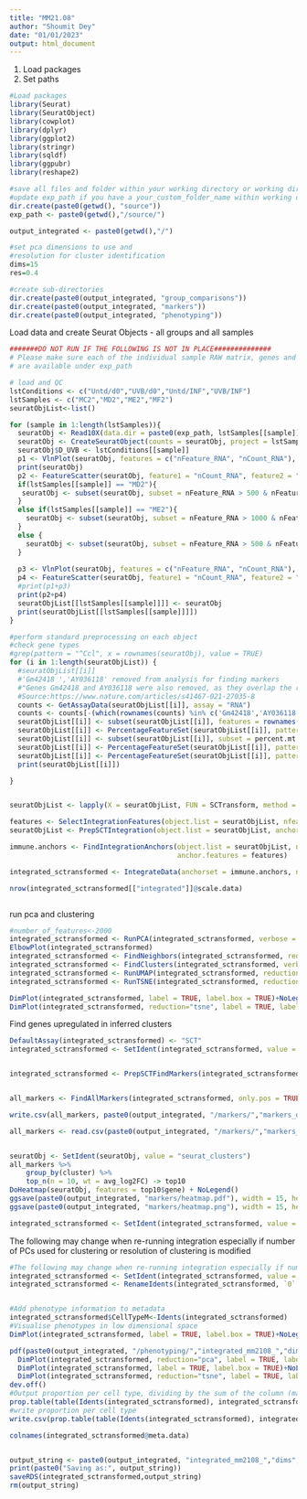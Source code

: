 ---
title: "MM21.08"
author: "Shoumit Dey"
date: "01/01/2023"
output: html_document
---
1. Load packages
2. Set paths
```{r setup, message=FALSE}
#Load packages
library(Seurat)
library(SeuratObject)
library(cowplot)
library(dplyr)
library(ggplot2)
library(stringr)
library(sqldf)
library(ggpubr)
library(reshape2)

#save all files and folder within your working directory or working directory/your_custom_folder_name/
#update exp_path if you have a your_custom_folder_name within working directory 
dir.create(paste0(getwd(), "source"))
exp_path <- paste0(getwd(),"/source/")

output_integrated <- paste0(getwd(),"/")

#set pca dimensions to use and 
#resolution for cluster identification
dims=15
res=0.4

#create sub-directories
dir.create(paste0(output_integrated, "group_comparisons"))
dir.create(paste0(output_integrated, "markers"))
dir.create(paste0(output_integrated, "phenotyping"))


```

Load data and create Seurat Objects - all groups and all samples

```{r load_seurat, message=TRUE}
#######DO NOT RUN IF THE FOLLOWING IS NOT IN PLACE##############
# Please make sure each of the individual sample RAW matrix, genes and barcodes files
# are available under exp_path 

# load and QC
lstConditions <- c("Untd/d0","UVB/d0","Untd/INF","UVB/INF")
lstSamples <- c("MC2","MD2","ME2","MF2")
seuratObjList<-list()

for (sample in 1:length(lstSamples)){
  seuratObj <- Read10X(data.dir = paste0(exp_path, lstSamples[[sample]] ,"/"))
  seuratObj <- CreateSeuratObject(counts = seuratObj, project = lstSamples[[sample]], min.cells = 3, min.features = 200)
  seuratObj$D_UVB <- lstConditions[[sample]]
  p1 <- VlnPlot(seuratObj, features = c("nFeature_RNA", "nCount_RNA"), ncol = 2, pt.size = 0.1)
  print(seuratObj)
  p2 <- FeatureScatter(seuratObj, feature1 = "nCount_RNA", feature2 = "nFeature_RNA")
  if(lstSamples[[sample]] == "MD2"){
   seuratObj <- subset(seuratObj, subset = nFeature_RNA > 500 & nFeature_RNA < 4500 & nCount_RNA < 9000 & nCount_RNA > 500) 
  }
  else if(lstSamples[[sample]] == "ME2"){
    seuratObj <- subset(seuratObj, subset = nFeature_RNA > 1000 & nFeature_RNA < 4500 & nCount_RNA < 16000 & nCount_RNA > 3000) 
  }
  else {
    seuratObj <- subset(seuratObj, subset = nFeature_RNA > 500 & nFeature_RNA < 4500 & nCount_RNA < 20000 & nCount_RNA > 1000)
  }
  
  p3 <- VlnPlot(seuratObj, features = c("nFeature_RNA", "nCount_RNA"), ncol = 2, pt.size = 0.1)
  p4 <- FeatureScatter(seuratObj, feature1 = "nCount_RNA", feature2 = "nFeature_RNA")
  #print(p1+p3)
  print(p2+p4)
  seuratObjList[[lstSamples[[sample]]]] <- seuratObj
  print(seuratObjList[[lstSamples[[sample]]]])
}
```

```{r prepare and integrate}
#perform standard preprocessing on each object
#check gene types
#grep(pattern = "^Ccl", x = rownames(seuratObj), value = TRUE)
for (i in 1:length(seuratObjList)) {
  #seuratObjList[[i]]
  #'Gm42418 ','AY036118' removed from analysis for finding markers
  #"Genes Gm42418 and AY036118 were also removed, as they overlap the rRNA element Rn45s and represent rRNA contamination"
  #Source:https://www.nature.com/articles/s41467-021-27035-8
  counts <- GetAssayData(seuratObjList[[i]], assay = "RNA")
  counts <- counts[-(which(rownames(counts) %in% c('Gm42418','AY036118'))),]
  seuratObjList[[i]] <- subset(seuratObjList[[i]], features = rownames(counts))
  seuratObjList[[i]] <- PercentageFeatureSet(seuratObjList[[i]], pattern = "^mt-", col.name = "percent.mt")
  seuratObjList[[i]] <- subset(seuratObjList[[i]], subset = percent.mt < 10)
  seuratObjList[[i]] <- PercentageFeatureSet(seuratObjList[[i]], pattern = "^Rps", col.name = "percent.rps")
  seuratObjList[[i]] <- PercentageFeatureSet(seuratObjList[[i]], pattern = "^Rpl", col.name = "percent.rpl")
  print(seuratObjList[[i]])

}


seuratObjList <- lapply(X = seuratObjList, FUN = SCTransform, method = "glmGamPoi", vars.to.regress = c("percent.mt", "percent.rps", "percent.rpl", "nCount_RNA", "nFeature_RNA"), verbose = TRUE)

features <- SelectIntegrationFeatures(object.list = seuratObjList, nfeatures = 3000)
seuratObjList <- PrepSCTIntegration(object.list = seuratObjList, anchor.features = features)

immune.anchors <- FindIntegrationAnchors(object.list = seuratObjList, normalization.method = "SCT",
                                         anchor.features = features)

integrated_sctransformed <- IntegrateData(anchorset = immune.anchors, normalization.method = "SCT")#, features.to.integrate = all.feature)

nrow(integrated_sctransformed[["integrated"]]@scale.data)



```
run pca and clustering
```{r pca_and_louvain_cluster}

#number_of_features<-2000
integrated_sctransformed <- RunPCA(integrated_sctransformed, verbose = FALSE)
ElbowPlot(integrated_sctransformed)
integrated_sctransformed <- FindNeighbors(integrated_sctransformed, reduction = "pca", dims = 1:dims)
integrated_sctransformed <- FindClusters(integrated_sctransformed, verbose = FALSE, resolution=res)
integrated_sctransformed <- RunUMAP(integrated_sctransformed, reduction = "pca", dims = 1:dims)
integrated_sctransformed <- RunTSNE(integrated_sctransformed, reduction = "pca", dims = 1:dims)

DimPlot(integrated_sctransformed, label = TRUE, label.box = TRUE)+NoLegend()
DimPlot(integrated_sctransformed, reduction="tsne", label = TRUE, label.box = TRUE)+NoLegend()

```

Find genes upregulated in inferred clusters

```{r find all markers}

DefaultAssay(integrated_sctransformed) <- "SCT"
integrated_sctransformed <- SetIdent(integrated_sctransformed, value = "seurat_clusters")


integrated_sctransformed <- PrepSCTFindMarkers(integrated_sctransformed, assay = "SCT")


all_markers <- FindAllMarkers(integrated_sctransformed, only.pos = TRUE, min.pct = 0.25, logfc.threshold = 0.25, assay = "SCT")

write.csv(all_markers, paste0(output_integrated, "/markers/","markers_dims",dims,"_res",res,".csv"), row.names = TRUE)

all_markers <- read.csv(paste0(output_integrated, "/markers/","markers_dims",dims,"_res",res,".csv"), header = TRUE)


seuratObj <- SetIdent(seuratObj, value = "seurat_clusters")
all_markers %>%
    group_by(cluster) %>%
    top_n(n = 10, wt = avg_log2FC) -> top10
DoHeatmap(seuratObj, features = top10$gene) + NoLegend()
ggsave(paste0(output_integrated, "markers/heatmap.pdf"), width = 15, height = 20)
ggsave(paste0(output_integrated, "markers/heatmap.png"), width = 15, height = 20)

integrated_sctransformed <- SetIdent(integrated_sctransformed, value = "seurat_clusters")

```

The following may change when re-running integration especially if number of PCs used for clustering or resolution of clustering is modified
```{r phenotyping}


#The following may change when re-running integration especially if number of PCs used for clustering or resolution of clustering is modified
integrated_sctransformed <- SetIdent(integrated_sctransformed, value = "seurat_clusters")
integrated_sctransformed <- RenameIdents(integrated_sctransformed, `0` = "FIV", `1` = "FV", `2` = "FIII", `3` = "FI", `4` = "Mac", `5` = "T_NK", `6` = "FVI", `7` = "EndoI", `8` = "FII", `9` = "Basal", `10` = "tDP", `11` = "RBCs", `12` = "LEC_LV", `13` = "Myofibroblasts", `14` = "Schwann", `15` = "Sebocytes")


#Add phenotype information to metadata
integrated_sctransformed$CellTypeM<-Idents(integrated_sctransformed)
#Visualise phenotypes in low dimensional space																	
DimPlot(integrated_sctransformed, label = TRUE, label.box = TRUE)+NoLegend()

pdf(paste0(output_integrated, "/phenotyping/","integrated_mm2108_","dims",dims,"_res",res,".pdf"))
  DimPlot(integrated_sctransformed, reduction="pca", label = TRUE, label.box = TRUE)+NoLegend()
  DimPlot(integrated_sctransformed, label = TRUE, label.box = TRUE)+NoLegend()
  DimPlot(integrated_sctransformed, reduction="tsne", label = TRUE, label.box = TRUE)+NoLegend()
dev.off()
#Output proportion per cell type, dividing by the sum of the column (margin=2)
prop.table(table(Idents(integrated_sctransformed), integrated_sctransformed$orig.ident), margin = 2)
#write proportion per cell type
write.csv(prop.table(table(Idents(integrated_sctransformed), integrated_sctransformed$orig.ident), margin = 2), paste0(output_integrated, "/phenotyping/", "_ident_proportions_sample.csv"), row.names =TRUE)


```


```{r explore_metadata}
colnames(integrated_sctransformed@meta.data)


output_string <- paste0(output_integrated, "integrated_mm2108_","dims",dims,"_res",res,".rds")
print(paste0("Saving as:", output_string))
saveRDS(integrated_sctransformed,output_string)
rm(output_string)

```
